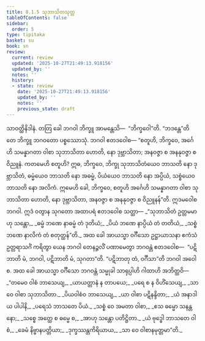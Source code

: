 ```yaml
---
title: 8.1.5 သုဘာသိတသုတ္တ
tableOfContents: false
sidebar:
  order: 5
type: tipitaka
basket: su
book: sn
review:
  current: review
  updated: '2025-10-27T21:49:13.918156'
  updated_by: ''
  notes: ''
  history:
  - state: review
    date: '2025-10-27T21:49:13.918156'
    updated_by: ''
    notes: ''
    previous_state: draft
---
```



<ReviewStatus review={frontmatter.review} showDetails={true} />

<HypothesisAnnotation frontmatter={frontmatter} />

<DynamicBreadcrumb />

<Division number="213" book="sn" e="ch" v="18" p="309">

<Paragraph number="1323" book="sn">
သာဝတ္ထိနိဒါနံ. တတြ ခေါ ဘဂဝါ ဘိက္ခူ အာမန္တေသိ—  “ဘိက္ခဝေါ”တိ. “ဘဒန္တေ”တိ တေ ဘိက္ခူ ဘဂဝတော ပစ္စဿောသုံ. ဘဂဝါ ဧတဒဝေါစ—
</Paragraph>

<Paragraph number="1324" book="sn">
“စတူဟိ, ဘိက္ခဝေ, အင်္ဂေဟိ သမန္နာဂတာ ဝါစာ သုဘာသိတာ ဟောတိ, နော ဒုဗ္ဘာသိတာ; အနဝဇ္ဇာ စ အနနုဝဇ္ဇာ စ ဝိညူနံ. ကတမေဟိ စတူဟိ? ဣဓ, ဘိက္ခဝေ, ဘိက္ခု သုဘာသိတံယေဝ ဘာသတိ နော ဒုဗ္ဘာသိတံ, ဓမ္မံယေဝ ဘာသတိ နော အဓမ္မံ, ပိယံယေဝ ဘာသတိ နော အပ္ပိယံ, သစ္စံယေဝ ဘာသတိ နော အလိကံ. ဣမေဟိ ခေါ, ဘိက္ခဝေ, စတူဟိ အင်္ဂေဟိ သမန္နာဂတာ ဝါစာ သုဘာသိတာ ဟောတိ, နော ဒုဗ္ဘာသိတာ, အနဝဇ္ဇာ စ အနနုဝဇ္ဇာ စ ဝိညူနန်”တိ. ဣဒမဝေါစ ဘဂဝါ. ဣဒံ ဝတွာန သုဂတော အထာပရံ ဧတဒဝေါစ သတ္ထာ—
</Paragraph>

<Paragraph number="1325" type="verses" book="sn">
_“သုဘာသိတံ ဥတ္တမမာဟု သန္တော,_  
_ဓမ္မံ ဘဏေ နာဓမ္မံ တံ ဒုတိယံ;_  
_ပိယံ ဘဏေ နာပ္ပိယံ တံ တတိယံ,_  
_သစ္စံ ဘဏေ နာလိကံ တံ စတုတ္ထန်”တိ._  

</Paragraph>

<Paragraph number="1326" book="sn">
အထ ခေါ အာယသ္မာ ဝင်္ဂီသော ဥဋ္ဌာယာသနာ ဧကံသံ ဥတ္တရာသင်္ဂံ ကရိတွာ ယေန ဘဂဝါ တေနဉ္ဇလိံ ပဏာမေတွာ ဘဂဝန္တံ ဧတဒဝေါစ—  “ပဋိဘာတိ မံ, ဘဂဝါ, ပဋိဘာတိ မံ, သုဂတာ”တိ. “ပဋိဘာတု တံ, ဝင်္ဂီသာ”တိ ဘဂဝါ အဝေါစ. အထ ခေါ အာယသ္မာ ဝင်္ဂီသော ဘဂဝန္တံ သမ္မုခါ သာရုပ္ပါဟိ ဂါထာဟိ အဘိတ္ထဝိ—
</Paragraph>

<Paragraph number="1327" type="verses" book="sn">
_“တမေဝ ဝါစံ ဘာသေယျ,_  
_ယာယတ္တာနံ န တာပယေ;_  
_ပရေ စ န ဝိဟိံသေယျ,_  
_သာ ဝေ ဝါစာ သုဘာသိတာ._  

</Paragraph>

<Paragraph number="1328" type="verses" book="sn">
_ပိယဝါစံဝ ဘာသေယျ,_  
_ယာ ဝါစာ ပဋိနန္ဒိတာ;_  
_ယံ အနာဒါယ ပါပါနိ,_  
_ပရေသံ ဘာသတေ ပိယံ._  

</Paragraph>

<Paragraph number="1329" type="verses" book="sn">
_သစ္စံ ဝေ အမတာ ဝါစာ,_  
_ဧသ ဓမ္မော သနန္တနော;_  
_သစ္စေ အတ္ထေ စ ဓမ္မေ စ,_  
_အာဟု သန္တော ပတိဋ္ဌိတာ._  

</Paragraph>

<Paragraph number="1330" type="verses" book="sn">
_ယံ ဗုဒ္ဓေါ ဘာသတေ ဝါစံ,_  
_ခေမံ နိဗ္ဗာနပတ္တိယာ;_  
_ဒုက္ခဿန္တကိရိယာယ,_  
_သာ ဝေ ဝါစာနမုတ္တမာ”တိ._
</Paragraph>
</Division>